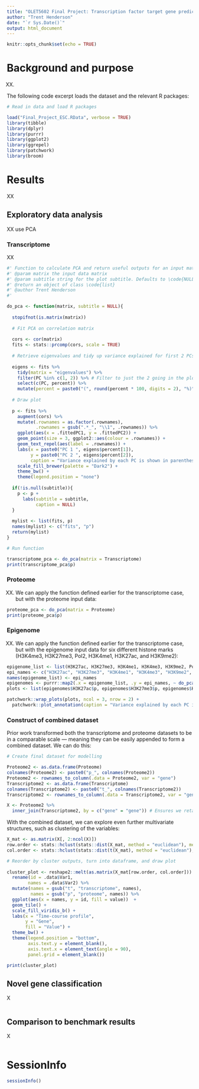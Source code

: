 ```yaml
---
title: "OLET5602 Final Project: Transcription factor target gene prediction through multi-omics datasets"
author: "Trent Henderson"
date: "`r Sys.Date()`"
output: html_document
---
```


```r
knitr::opts_chunk$set(echo = TRUE)
```

# Background and purpose

XX. 

The following code excerpt loads the dataset and the relevant R packages:

```r
# Read in data and load R packages

load("Final_Project_ESC.RData", verbose = TRUE)
library(tibble)
library(dplyr)
library(purrr)
library(ggplot2)
library(ggrepel)
library(patchwork)
library(broom)
```

# Results

XX

## Exploratory data analysis

XX use PCA

### Transcriptome

XX

```r
#' Function to calculate PCA and return useful outputs for an input matrix
#' @param matrix the input data matrix
#' @param subtitle string for the plot subtitle. Defaults to \code{NULL} for no subtitle
#' @return an object of class \code{list}
#' @author Trent Henderson
#' 

do_pca <- function(matrix, subtitle = NULL){
  
  stopifnot(is.matrix(matrix))
  
  # Fit PCA on correlation matrix
  
  cors <- cor(matrix)
  fits <- stats::prcomp(cors, scale = TRUE)
  
  # Retrieve eigenvalues and tidy up variance explained for first 2 PCs for plotting
      
  eigens <- fits %>%
    tidy(matrix = "eigenvalues") %>%
    filter(PC %in% c(1, 2)) %>% # Filter to just the 2 going in the plot
    select(c(PC, percent)) %>%
    mutate(percent = paste0("(", round(percent * 100, digits = 2), "%)")) # Make nice format
  
  # Draw plot
        
  p <- fits %>%
    augment(cors) %>%
    mutate(.rownames = as.factor(.rownames),
           .rownames = gsub(".*_", "\\1", .rownames)) %>%
    ggplot(aes(x = .fittedPC1, y = .fittedPC2)) +
    geom_point(size = 3, ggplot2::aes(colour = .rownames)) +
    geom_text_repel(aes(label = .rownames)) +
    labs(x = paste0("PC 1 ", eigens$percent[1]),
         y = paste0("PC 2 ", eigens$percent[2]),
         caption = "Variance explained by each PC is shown in parentheses.") +
    scale_fill_brewer(palette = "Dark2") +
    theme_bw() +
    theme(legend.position = "none")
  
  if(!is.null(subtitle)){
    p <- p +
      labs(subtitle = subtitle,
           caption = NULL)
  }
  
  mylist <- list(fits, p)
  names(mylist) <- c("fits", "p")
  return(mylist)
}

# Run function

transcriptome_pca <- do_pca(matrix = Transcriptome)
print(transcriptome_pca$p)
```

### Proteome

XX. We can apply the function defined earlier for the transcriptome case, but with the proteome input data:

```r
proteome_pca <- do_pca(matrix = Proteome)
print(proteome_pca$p)
```

### Epigenome

XX. We can apply the function defined earlier for the transcriptome case, but with the epigenome input data for six different histone marks (H3K4me3, H3K27me3, Pol2, H3K4me1, H3K27ac, and H3K9me2):

```r
epigenome_list <- list(H3K27ac, H3K27me3, H3K4me1, H3K4me3, H3K9me2, PolII)
epi_names <- c("H3K27ac", "H3K27me3", "H3K4me1", "H3K4me3", "H3K9me2", "PolII")
names(epigenome_list) <- epi_names
epigenomes <- purrr::map2(.x = epigenome_list, .y = epi_names, ~ do_pca(matrix = .x, subtitle = .y))
plots <- list(epigenomes$H3K27ac$p, epigenomes$H3K27me3$p, epigenomes$H3K4me1$p, epigenomes$H3K4me3$p, epigenomes$H3K9me2$p, epigenomes$PolII$p)

patchwork::wrap_plots(plots, ncol = 3, nrow = 2) +
  patchwork::plot_annotation(caption = "Variance explained by each PC is shown in parentheses.")
```

### Construct of combined dataset

Prior work transformed both the transcriptome and proteome datasets to be in a comparable scale --- meaning they can be easily appended to form a combined dataset. We can do this:

```r
# Create final dataset for modelling

Proteome2 <- as.data.frame(Proteome)
colnames(Proteome2) <- paste0("p_", colnames(Proteome2))
Proteome2 <- rownames_to_column(.data = Proteome2, var = "gene")
Transcriptome2 <- as.data.frame(Transcriptome)
colnames(Transcriptome2) <- paste0("t_", colnames(Transcriptome2))
Transcriptome2 <- rownames_to_column(.data = Transcriptome2, var = "gene")

X <- Proteome2 %>%
  inner_join(Transcriptome2, by = c("gene" = "gene")) # Ensures we retain only common genes
```

With the combined dataset, we can explore even further multivariate structures, such as clustering of the variables:

```r
X_mat <- as.matrix(X[, 2:ncol(X)])
row.order <- stats::hclust(stats::dist(X_mat, method = "euclidean"), method = "average")$order # Hierarchical cluster on rows
col.order <- stats::hclust(stats::dist(t(X_mat), method = "euclidean"), method = "average")$order # Hierarchical cluster on columns

# Reorder by cluster outputs, turn into dataframe, and draw plot
  
cluster_plot <- reshape2::melt(as.matrix(X_mat[row.order, col.order])) %>% 
  rename(id = .data$Var1,
        names = .data$Var2) %>%
  mutate(names = gsub("t", "transcriptome", names),
         names = gsub("p", "proteome", names)) %>%
  ggplot(aes(x = names, y = id, fill = value))  +
  geom_tile() +
  scale_fill_viridis_b() +
  labs(x = "Time-course profile",
       y = "Gene",
       fill = "Value") +
  theme_bw() + 
  theme(legend.position = "bottom",
        axis.text.y = element_blank(),
        axis.text.x = element_text(angle = 90),
        panel.grid = element_blank())

print(cluster_plot)
```

## Novel gene classification

X

```r

```

## Comparison to benchmark results

X

```r

```

# SessionInfo

```r
sessionInfo()
```
